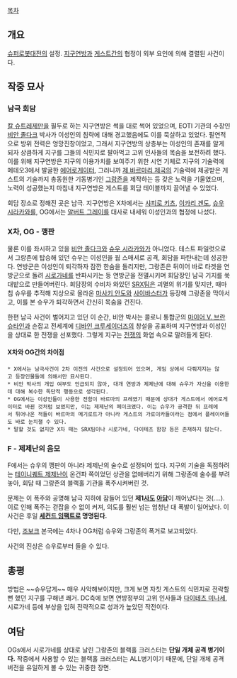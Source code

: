 [[목차]]
== 개요 ==
[[슈퍼로봇대전]]의 설정. [[지구연방(슈퍼로봇대전 OG 시리즈)|지구연방]]과 [[게스트]]간의 협정이 외부 요인에 의해 결렬된 사건이다.
== 작중 묘사 ==
=== 남극 회담 ===
[[칼 슈트레제만]]을 필두로 하는 지구연방은 썩을 대로 썩어 있었으며, EOTI 기관의 수장인 [[비안 졸다크]] 박사가 이성인의 침략에 대해 경고했음에도 이를 묵살하고 있었다. 필연적으로 방위 전력은 엉망진창이었고, 그래서 지구연방의 상층부는 이성인의 존재를 알게 되자 상큼하게 지구를 그들의 식민지로 팔아먹고 고위 인사들의 목숨을 보전하려 했다.
이를 위해 지구연방은 지구의 이용가치를 보여주기 위한 시연 기체로 지구의 기술력에 메테오3에서 발굴한 [[에어로게이터]], 그러니까 [[제 바르마리 제국]]의 기술력에 제공받은 게스트의 기술까지 총동원한 기동병기인 [[그랑존]]을 제작하는 등 갖은 노력을 기울였으며, 노력이 성공했는지 마침내 지구연방은 게스트를 회담 테이블까지 끌어낼 수 있었다.

회담 장소로 정해진 곳은 남극. 지구연방은 X차에서는 [[샤피로 키츠]], [[이카리 겐도]], [[슈우 시라카와]]를, OG에서는 [[알버트 그레이]]를 대사로 내세워 이성인과의 협정에 나섰다.

=== X차, OG - 깽판 ===
{{{#!html
<iframe width="640" height="360" src="//www.youtube.com/embed/L9wE3QlAC_0" frameborder="0" allowfullscreen></iframe>
}}}
물론 이를 좌시하고 있을 [[비안 졸다크]]와 [[슈우 시라카와]]가 아니었다. 테스트 파일럿으로서 그랑존에 탑승해 있던 슈우는 이성인을 웜 스매셔로 공격, 회담을 파탄내는데 성공한다.
연방군은 이성인이 퇴각하자 잠깐 한숨을 돌리지만, 그랑존은 뒤이어 바로 타겟을 연방군으로 돌려 [[시로가네]]를 반파시키는 등 연방군을 전멸시키며 회담장인 남극 기지를 쑥대밭으로 만들어버린다. 회담장의 수비차 와있던 [[SRX팀]]은 괴멸의 위기를 맞지만, 때마침 슈우를 추적해 지상으로 올라온 [[마사키 안도]]와 [[사이바스터]]가 등장해 그랑존을 막아서고, 이를 본 슈우가 퇴각하면서 간신히 목숨을 건진다.

한편 남극 사건이 벌어지고 있던 이 순간, 비안 박사는 콜로니 통합군의 [[마이어 V. 브란슈타인]]과 손잡고 전세계에 [[디바인 크루세이더즈]]의 창설을 공표하며 지구연방과 이성인을 상대로 한 전쟁을 선포했다. 그렇게 지구는 [[전쟁]]의 화염 속으로 말려들게 된다.
==== X차와 OG간의 차이점 ====
 * X에서는 남극사건이 2차 이전의 사건으로 설정되어 있으며, 게임 상에서 다뤄지지는 않고 등장인물들에 의해서만 묘사된다.
 * 비안 박사의 개입 여부도 언급되지 않아, 대개 연방과 제제난에 대해 슈우가 자신을 이용한데 대해 복수한 독단적 행동으로 생각된다.
 * OG에서는 이성인들이 사용한 전함이 바르마의 프레였기 때문에 상대가 게스트에서 에어로게이터로 바뀐 것처럼 보였지만, 이는 제제난의 페이크였다. 이는 슈우가 공격한 뒤 프레에서 튀어나온 적들이 바르마의 메기로트가 아니라 게스트의 가로이카들이라는 점에서 플레이어들도 바로 눈치챌 수 있다.
 * 말할 것도 없지만 X차 때는 SRX팀이나 시로가네, 다이테츠 함장 등은 존재하지 않는다.

=== F - 제제난의 음모 ===
F에서는 슈우의 깽판이 아니라 제제난의 술수로 설정되어 있다. 지구의 기술을 독점하려는 [[테이니퀘트 제제난]]이 온건파 쪽이었던 상관을 없애버리기 위해 그랑존에 술수를 부려놓아, 회담 때 그랑존의 블랙홀 기관을 폭주시켜버린 것.

문제는 이 폭주와 공명해 남극 지하에 잠들어 있던 '''제1[[사도(에반게리온)|사도]] [[아담(에반게리온)|아담]]'''이 깨어났다는 것(....). 이로 인해 폭주는 걷잡을 수 없이 커져, 의도를 훨씬 넘는 엄청난 대 폭발이 일어났다.
이 사건은 후일 '''[[세컨드 임팩트]]로 명명된다.'''

다만, [[조보크]] 본국에는 4차나 OG처럼 슈우와 그랑존의 폭거로 보고되었다.

사건의 진상은 슈우로부터 들을 수 있다.

== 총평 ==
방법은 ~~슈우답게~~ 매우 사악해보이지만, 크게 보면 자칫 게스트의 식민지로 전락할 뻔 했던 지구를 구해낸 쾌거. DC측에 보면 연방정부의 고위 인사들과 [[다이테츠 미나세]], 시로가네 등에 부상을 입혀 전략적으로 성과가 높았던 작전이다.

== 여담 ==
{{{#!html
<iframe width="480" height="360" src="//www.youtube.com/embed/fQ2s9ArMwy8" frameborder="0" allowfullscreen></iframe>
}}}
OGs에서 시로가네를 상대로 날린 그랑존의 블랙홀 크러스터는 '''단일 개체 공격 병기이다.''' 작중에서 사용할 수 있는 블랙홀 크러스터는 ALL병기이기 때문에, 단일 개체 공격 버전을 유일하게 볼 수 있는 귀중한 장면.
